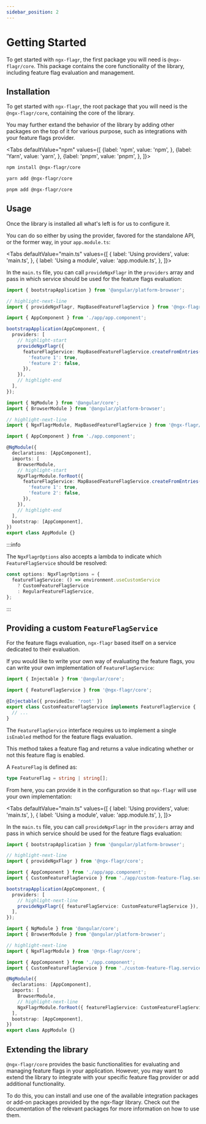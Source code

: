 ```yaml
---
sidebar_position: 2
---
```



# Getting Started

To get started with `ngx-flagr`, the first package you will need is
`@ngx-flagr/core`. This package contains the core functionality of the library,
including feature flag evaluation and management.

## Installation

To get started with `ngx-flagr`, the root package that you will need is the
`@ngx-flagr/core`, containing the core of the library.

You may further extand the behavior of the library by adding other packages on
the top of it for various purpose, such as integrations with your feature flags
provider.

<Tabs defaultValue="npm" values={[
  {label: 'npm', value: 'npm', },
  {label: 'Yarn', value: 'yarn', },
  {label: 'pnpm', value: 'pnpm', },
]}>

  <TabItem value="npm">

```bash
npm install @ngx-flagr/core
```

  </TabItem>

  <TabItem value="yarn">

```bash
yarn add @ngx-flagr/core
```

  </TabItem>

  <TabItem value="pnpm">

```bash
pnpm add @ngx-flagr/core
```

  </TabItem>
</Tabs>

## Usage

Once the library is installed all what's left is for us to configure it.

You can do so either by using the provider, favored for the standalone API, or
the former way, in your `app.module.ts`:

<Tabs defaultValue="main.ts" values={[
  { label: 'Using providers', value: 'main.ts', },
  { label: 'Using a module', value: 'app.module.ts', },
]}>

<TabItem value="main.ts">

In the `main.ts` file, you can call `provideNgxFlagr` in the `providers` array
and pass in which service should be used for the feature flags evaluation:

```typescript title="main.ts"
import { bootstrapApplication } from '@angular/platform-browser';

// highlight-next-line
import { provideNgxFlagr, MapBasedFeatureFlagService } from '@ngx-flagr/core';

import { AppComponent } from './app/app.component';

bootstrapApplication(AppComponent, {
  providers: [
    // highlight-start
    provideNgxFlagr({
      featureFlagService: MapBasedFeatureFlagService.createFromEntries({
        'feature 1': true,
        'feature 2': false,
      }),
    }),
    // highlight-end
  ],
});
```

</TabItem>

<TabItem value="app.module.ts">

```typescript title="app.module.ts"
import { NgModule } from '@angular/core';
import { BrowserModule } from '@angular/platform-browser';

// highlight-next-line
import { NgxFlagrModule, MapBasedFeatureFlagService } from '@ngx-flagr/core';

import { AppComponent } from './app.component';

@NgModule({
  declarations: [AppComponent],
  imports: [
    BrowserModule,
    // highlight-start
    NgxFlagrModule.forRoot({
      featureFlagService: MapBasedFeatureFlagService.createFromEntries({
        'feature 1': true,
        'feature 2': false,
      }),
    }),
    // highlight-end
  ],
  bootstrap: [AppComponent],
})
export class AppModule {}
```

</TabItem>
</Tabs>

:::info

The `NgxFlagrOptions` also accepts a lambda to indicate which
`FeatureFlagService` should be resolved:

```typescript title="main.ts"
const options: NgxFlagrOptions = {
  featureFlagService: () => environment.useCustomService
    ? CustomFeatureFlagService
    : RegularFeatureFlagService,
};
```

:::

## Providing a custom `FeatureFlagService`

For the feature flags evaluation, `ngx-flagr` based itself on a service
dedicated to their evaluation.

If you would like to write your own way of evaluating the feature flags, you can
write your own implementation of `FeatureFlagService`:

```ts title="custom-feature-flag.service.ts"
import { Injectable } from '@angular/core';

import { FeatureFlagService } from '@ngx-flagr/core';

@Injectable({ providedIn: 'root' })
export class CustomFeatureFlagService implements FeatureFlagService {
  // ...
}
```

The `FeatureFlagService` interface requires us to implement a single `isEnabled`
method for the feature flags evaluation.

This method takes a feature flag and returns a value indicating whether or not
this feature flag is enabled.

A `FeatureFlag` is defined as:

```ts
type FeatureFlag = string | string[];
```

From here, you can provide it in the configuration so that `ngx-flagr` will use
your own implementation:

<Tabs defaultValue="main.ts" values={[
  { label: 'Using providers', value: 'main.ts', },
  { label: 'Using a module', value: 'app.module.ts', },
]}>

<TabItem value="main.ts">

In the `main.ts` file, you can call `provideNgxFlagr` in the `providers` array
and pass in which service should be used for the feature flags evaluation:

```typescript title="main.ts"
import { bootstrapApplication } from '@angular/platform-browser';

// highlight-next-line
import { provideNgxFlagr } from '@ngx-flagr/core';

import { AppComponent } from './app/app.component';
import { CustomFeatureFlagService } from './app/custom-feature-flag.service';

bootstrapApplication(AppComponent, {
  providers: [
    // highlight-next-line
    provideNgxFlagr({ featureFlagService: CustomFeatureFlagService }),
  ],
});
```

</TabItem>

<TabItem value="app.module.ts">

```typescript title="app.module.ts"
import { NgModule } from '@angular/core';
import { BrowserModule } from '@angular/platform-browser';

// highlight-next-line
import { NgxFlagrModule } from '@ngx-flagr/core';

import { AppComponent } from './app.component';
import { CustomFeatureFlagService } from './custom-feature-flag.service';

@NgModule({
  declarations: [AppComponent],
  imports: [
    BrowserModule,
    // highlight-next-line
    NgxFlagrModule.forRoot({ featureFlagService: CustomFeatureFlagService }),
  ],
  bootstrap: [AppComponent],
})
export class AppModule {}
```

</TabItem>
</Tabs>

## Extending the library

`@ngx-flagr/core` provides the basic functionalities for evaluating and managing
feature flags in your application. However, you may want to extend the library
to integrate with your specific feature flag provider or add additional
functionality.

To do this, you can install and use one of the available integration packages or
add-on packages provided by the ngx-flagr library. Check out the documentation
of the relevant packages for more information on how to use them.
